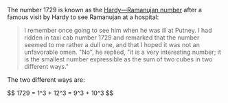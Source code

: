 The number 1729 is known as the [Hardy&mdash;Ramanujan number](https://en.wikipedia.org/wiki/1729_(number)) after a famous visit by Hardy to see Ramanujan at a hospital:

<Blockquote source={{ label: 'G.H. Hardy', url: 'https://web.archive.org/web/20120716185939/https://www-gap.dcs.st-and.ac.uk/~history/Quotations/Hardy.html' }}>
  I remember once going to see him when he was ill at Putney.
  I had ridden in taxi cab number 1729 and remarked that the number seemed to me rather a dull one, and that I hoped it was not an unfavorable omen.
  "No", he replied, "it is a very interesting number; it is the smallest number expressible as the sum of two cubes in two different ways."
</Blockquote>

The two different ways are:

<MathDisplay className="[&>span]:my-0">
$$
1729 = 1^3 + 12^3 = 9^3 + 10^3
$$
</MathDisplay>
